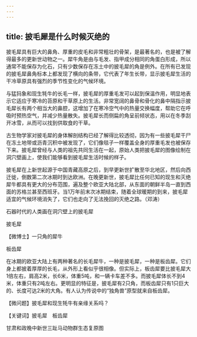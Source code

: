 ```yaml
---
---
---
```

title: 披毛犀是什么时候灭绝的
---




披毛犀具有巨大的鼻角、厚重的皮毛和非常粗壮的骨架，是最著名的，也是被了解得最多的更新世动物之一。犀牛角是由与毛发、指甲成分相同的角蛋白形成，所以通常不能保存为化石，只有少数保存在冻土中的披毛犀的角是例外。在所有已发现的披毛犀鼻角标本上都发现了横向的条带，它代表了年生长带，显示披毛犀生活的干冷草原具有强烈的季节性变化的气候环境。

与猛犸象和现生牦牛的长毛一样，披毛犀的厚重毛发可以起到保温作用，明显地表示它适应于寒冷的苔原和干草原上的生活。非常宽阔的鼻骨和骨化的鼻中隔指示披毛犀长有两个相当大的鼻腔，这增加了在寒冷空气中的热量交换幅度，帮助它在呼吸时预热空气，并减少热量散失。披毛犀长而侧扁的角呈前倾状态，用以在冬季刮开冰雪，从而可以找到供取食的干草。

古生物学家对披毛犀的身体解剖结构已经了解得比较透彻，因为有一些披毛犀干尸在冻土地带或沥青沉积中被发现了，它们像毯子一样覆盖全身的厚重毛发也被保存下来。披毛犀曾经与人类的祖先共同生活在一起，原始人类把披毛犀的图像绘制在洞穴壁画上，使我们能够看到披毛犀生活时候的样子。

披毛犀在上新世起源于中国青藏高原之后，到早更新世扩散至华北地区，然后向西迁徙，倒数第二次冰期时到达欧洲。在晚更新世，披毛犀比任何已知的现生和灭绝犀牛都具有更大的分布范围，遍及整个欧亚大陆北部，从东面的朝鲜半岛一直到西面的苏格兰甚至西班牙。当1万年前末次冰期结束，随着全球暖期的到来，披毛犀适宜的气候环境消失了，它们也走向了无法挽回的灭绝之路。（邓涛）

石器时代的人类画在洞穴壁上的披毛犀



披毛犀





【微博士】一只角的犀牛

板齿犀



在冰期的欧亚大陆上有两种著名的长毛犀牛，一种是披毛犀，一种是板齿犀。它们身上都披着厚厚的长毛，从外形上看似乎很相像。但实际上，板齿犀要比披毛犀大1倍左右，肩高2米，长6米，体重5吨，和一辆卡车差不多。而披毛犀体长不到4米，体重只有2吨左右。更明显的特征是，披毛犀有2只角，而板齿犀只有1只巨大的、长度可达2米的大角。有人认为传说中的“独角兽”原型就来自板齿犀。

【微问题】披毛犀和现生牦牛有亲缘关系吗？

【关键词】披毛犀　板齿犀

甘肃和政晚中新世三趾马动物群生态复原图